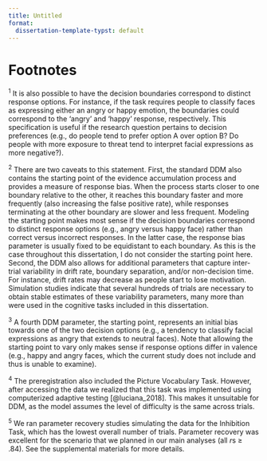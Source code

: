 ```yaml
---
title: Untitled
format:
  dissertation-template-typst: default
---
```



```{=typst}
#pagebreak(
  to: "odd"
)
```

```{=typst}
#show: article.with(
  chapter: "Footnotes",
  chtitle: "Footnotes"
)
```

# Footnotes

^1^ It is also possible to have the decision boundaries correspond to distinct response options. For instance, if the task requires people to classify faces as expressing either an angry or happy emotion, the boundaries could correspond to the 'angry' and 'happy' response, respectively. This specification is useful if the research question pertains to decision preferences (e.g., do people tend to prefer option A over option B? Do people with more exposure to threat tend to interpret facial expressions as more negative?).

^2^ There are two caveats to this statement. First, the standard DDM also contains the starting point of the evidence accumulation process and provides a measure of response bias. When the process starts closer to one boundary relative to the other, it reaches this boundary faster and more frequently (also increasing the false positive rate), while responses terminating at the other boundary are slower and less frequent. Modeling the starting point makes most sense if the decision boundaries correspond to distinct response options (e.g., angry versus happy face) rather than correct versus incorrect responses. In the latter case, the response bias parameter is usually fixed to be equidistant to each boundary. As this is the case throughout this dissertation, I do not consider the starting point here. Second, the DDM also allows for additional parameters that capture inter-trial variability in drift rate, boundary separation, and/or non-decision time. For instance, drift rates may decrease as people start to lose motivation. Simulation studies indicate that several hundreds of trials are necessary to obtain stable estimates of these variability parameters, many more than were used in the cognitive tasks included in this dissertation.

^3^ A fourth DDM parameter, the starting point, represents an initial bias towards one of the two decision options (e.g., a tendency to classify facial expressions as angry that extends to neutral faces). Note that allowing the starting point to vary only makes sense if response options differ in valence (e.g., happy and angry faces, which the current study does not include and thus is unable to examine).

^4^ The preregistration also included the Picture Vocabulary Task. However, after accessing the data we realized that this task was implemented using computerized adaptive testing [@luciana_2018]. This makes it unsuitable for DDM, as the model assumes the level of difficulty is the same across trials.

^5^ We ran parameter recovery studies simulating the data for the Inhibition Task, which has the lowest overall number of trials. Parameter recovery was excellent for the scenario that we planned in our main analyses (all *r*s ≥ .84). See the supplemental materials for more details.

```{=typst}
#pagebreak()
```